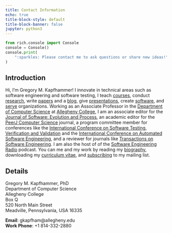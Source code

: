 ```yaml
---
title: Contact Information
echo: true
title-block-style: default
title-block-banner: false
jupyter: python3
---
```


```python
from rich.console import Console
console = Console()
console.print(
    ":sparkles: Please contact me to ask questions or share new ideas!"
)
```

## Introduction

Hi, I'm Gregory M. Kapfhammer! I innovate in technical areas such as software
engineering and software testing, I teach [courses](/teaching/index.qmd),
conduct [research](/research/index.qmd), write
[papers](/research/papers/index.qmd) and a [blog](/blog/index.qmd), give
[presentations](/research/presentations/index.qmd), create
[software](/software/index.qmd), and [serve](/service/index.qmd) organizations.
Working as an Associate Professor in the [Department of Computer
Science](http://www.cs.allegheny.edu) at [Allegheny
College](http://www.allegheny.edu), I am an associate editor for the [Journal of
Software: Evolution and
Process](https://onlinelibrary.wiley.com/journal/20477481), an academic editor
for the [PeerJ Computer Science](https://peerj.com/computer-science/) journal, a
program committee member for conferences like the [International Conference on
Software Testing, Verification and
Validation](https://cs.gmu.edu/icst/index.html) and the [International
Conference on Automated Software
Engineering](https://conf.researchr.org/series/ase), and a reviewer for journals
like [Transactions on Software
Engineering](https://www.computer.org/csdl/journal/ts). I am also the host of of
the [Software Engineering Radio](https://www.se-radio.net/) podcast. You can
me and my work by reading my [biography](/biography/index.qmd), downloading my
[curriculum
vitae](https://github.com/gkapfham/curriculum-vitae/releases/download/v1.5.0/curriculum_vitae_kapfhammer.pdf),
and [subscribing](/support/index.qmd) to my mailing list.

## Details

Gregory M. Kapfhammer, PhD <br>
Department of Computer Science <br>
Allegheny College <br>
Box Q <br>
520 North Main Street <br>
Meadville, Pennsylvania, USA 16335 <br>

**Email**: gkapfham@allegheny.edu <br>
**Work Phone**: +1 814-332-2880
